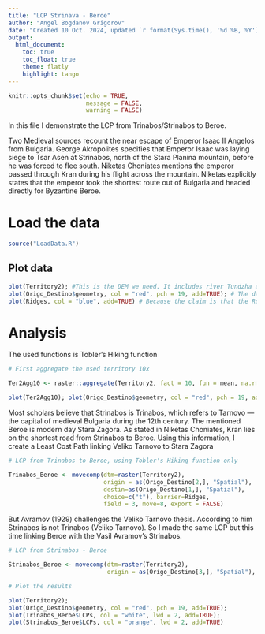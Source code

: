 ```yaml
---
title: "LCP Strinava - Beroe"
author: "Angel Bogdanov Grigorov"
date: "Created 10 Oct. 2024, updated `r format(Sys.time(), '%d %B, %Y')`"
output: 
  html_document:
    toc: true
    toc_float: true
    theme: flatly
    highlight: tango
---
```

```r
knitr::opts_chunk$set(echo = TRUE,
                      message = FALSE,
                      warning = FALSE)
```


In this file I demonstrate the LCP from Trinabos/Strinabos to Beroe.

Two Medieval sources recount the near escape of Emperor Isaac II Angelos from Bulgaria. George Akropolites specifies that Emperor Isaac was laying siege to Tsar Asen at Strinabos, north of the Stara Planina mountain, before he was forced to flee south.
Niketas Choniates mentions the emperor passed through Kran during his flight across the mountain. Niketas explicitly states that the emperor took the shortest route out of Bulgaria and headed directly for Byzantine Beroe. 

# Load the data

```r

source("LoadData.R")

```

## Plot data

```r

plot(Territory2); #This is the DEM we need. It includes river Tundzha as a barrier and the fords for crossing it. But this file is too big for GitHub and I will ignore it. I don't know any other way how to share it. A simple DEM for the region is enough too. It is not necessary to have the River as a barrier.
plot(Origo_Destino$geometry, col = "red", pch = 19, add=TRUE); # The dataframe with lat long data for Beroe, Trinabos and Strinabos
plot(Ridges, col = "blue", add=TRUE) # Because the claim is that the Romans and after the Roman Period the roads were following the ridges of the mountains, so this is the file with the extracted ridges, which will force the model to use them instead of the valleys

```

# Analysis

The used functions is Tobler's Hiking function

```r

# First aggregate the used territory 10x

Ter2Agg10 <- raster::aggregate(Territory2, fact = 10, fun = mean, na.rm = T)

plot(Ter2Agg10); plot(Origo_Destino$geometry, col = "red", pch = 19, add=TRUE); plot(Ridges, col = "blue", add=TRUE)

```

Most scholars believe that Strinabos is Trinabos, which refers to Tarnovo — the capital of medieval Bulgaria during the 12th century. The mentioned Beroe is modern day Stara Zagora. As stated in Niketas Choniates, Kran lies on the shortest road from Strinabos to Beroe. Using this information, I create a Least Cost Path linking Veliko Tarnovo to Stara Zagora

```r

# LCP from Trinabos to Beroe, using Tobler's Hiking function only

Trinabos_Beroe <- movecomp(dtm=raster(Territory2),
                           origin = as(Origo_Destino[2,], "Spatial"), 
                           destin=as(Origo_Destino[1,], "Spatial"), 
                           choice=c("t"), barrier=Ridges, 
                           field = 3, move=8, export = FALSE)

```

But Avramov (1929) challenges the Veliko Tarnovo thesis. According to him Strinabos is not Trinabos (Veliko Tarnovo). So I made the same LCP but this time linking Beroe with the Vasil Avramov's Strinabos. 

```r

# LCP from Strinabos - Beroe

Strinabos_Beroe <- movecomp(dtm=raster(Territory2),
                            origin = as(Origo_Destino[3,], "Spatial"), destin=as(Origo_Destino[1,], "Spatial"), choice=c("t"), barrier=Ridges, field = 3, move=8, export = FALSE)

```

```r

# Plot the results

plot(Territory2); 
plot(Origo_Destino$geometry, col = "red", pch = 19, add=TRUE); 
plot(Trinabos_Beroe$LCPs, col = "white", lwd = 2, add=TRUE); 
plot(Strinabos_Beroe$LCPs, col = "orange", lwd = 2, add=TRUE)

```





